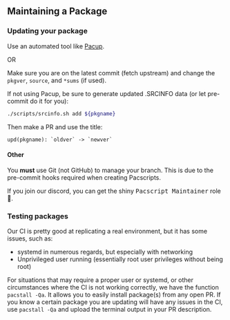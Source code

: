 ## Maintaining a Package

### Updating your package
Use an automated tool like [Pacup](https://github.com/pacstall/pacup).

OR

Make sure you are on the latest commit (fetch upstream) and change the `pkgver`, `source`, and `*sums` (if used).

If not using Pacup, be sure to generate updated .SRCINFO data (or let pre-commit do it for you):
```bash
./scripts/srcinfo.sh add ${pkgname}
```

Then make a PR and use the title:
```
upd(pkgname): `oldver` -> `newver`
```

#### Other

You **must** use Git (not GitHub) to manage your branch. This is due to the pre-commit hooks required when creating Pacscripts.

If you join our discord, you can get the shiny <kbd>Pacscript Maintainer</kbd> role 🤩.

### Testing packages
Our CI is pretty good at replicating a real environment, but it has some issues, such as:

- systemd in numerous regards, but especially with networking
- Unprivileged user running (essentially root user privileges without being root)

For situations that may require a proper user or systemd, or other circumstances where the CI is not working correctly, we have the function `pacstall -Qa`. It allows you to easily install package(s) from any open PR. If you know a certain package you are updating will have any issues in the CI, use `pacstall -Qa` and upload the terminal output in your PR description.